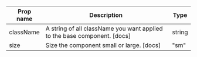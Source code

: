 | Prop name | Description | Type |
| --- | --- | --- |
| className | A string of all className you want applied to the base component. [docs] | string |
| size | Size the component small or large. [docs] | "sm" | "lg" |
